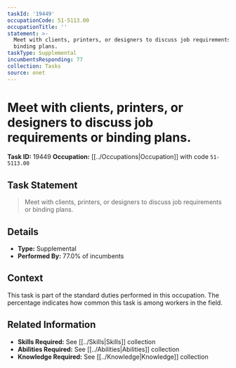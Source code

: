 ```yaml
---
taskId: '19449'
occupationCode: 51-5113.00
occupationTitle: ''
statement: >-
  Meet with clients, printers, or designers to discuss job requirements or
  binding plans.
taskType: Supplemental
incumbentsResponding: 77
collection: Tasks
source: onet
---
```

# Meet with clients, printers, or designers to discuss job requirements or binding plans.

**Task ID:** 19449
**Occupation:** [[../Occupations|Occupation]] with code `51-5113.00`

## Task Statement

> Meet with clients, printers, or designers to discuss job requirements or binding plans.

## Details

- **Type:** Supplemental
- **Performed By:** 77.0% of incumbents

## Context

This task is part of the standard duties performed in this occupation. The percentage indicates how common this task is among workers in the field.

## Related Information

- **Skills Required:** See [[../Skills|Skills]] collection
- **Abilities Required:** See [[../Abilities|Abilities]] collection
- **Knowledge Required:** See [[../Knowledge|Knowledge]] collection
